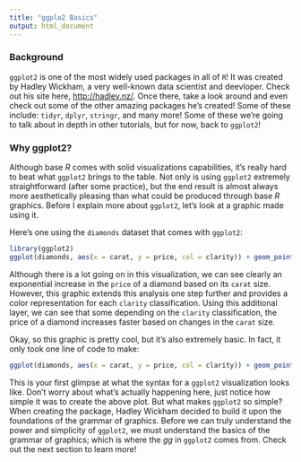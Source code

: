```yaml
---
title: "ggplo2 Basics"
output: html_document
---
```


### Background
`ggplot2` is one of the most widely used packages in all of `R`! It was created 
by Hadley Wickham, a very well-known data scientist and deevloper. Check out his 
site here, <http://hadley.nz/>. Once there, take a look around and even check out
some of the other amazing packages he's created! Some of these include: `tidyr`, 
`dplyr`, `stringr`, and many more! Some of these we're going to talk about in depth
in other tutorials, but for now, back to `ggplot2`! 

### Why ggplot2?
Although base *R* comes with solid visualizations capabilities, it's really hard
to beat what `ggplot2` brings to the table. Not only is using `ggplot2` extremely
straightforward (after some practice), but the end result is almost always more
aesthetically pleasing than what could be produced through base *R* graphics. Before
I explain more about `ggplot2`, let's look at a graphic made using it.

Here's one using the `diamonds` dataset that comes with `ggplot2`:

```r
library(ggplot2)
ggplot(diamonds, aes(x = carat, y = price, col = clarity)) + geom_point(alpha = .2)
```



Although there is a lot going on in this visualization, we can see clearly an 
exponential increase in the `price` of a diamond based on its `carat` size. However,
this graphic extends this analysis one step further and provides a color representation
for each `clarity` classification. Using this additional layer, we can see that some 
depending on the `clarity` classification, the price of a diamond increases
faster based on changes in the `carat` size. 



Okay, so this graphic is pretty cool, but it's also extremely basic. In fact, it 
only took one line of code to make:
``` r
ggplot(diamonds, aes(x = carat, y = price, col = clarity)) + geom_point(alpha = .2)
```



This is your first glimpse at what the syntax for a `ggplot2` visualization looks like. 
Don't worry about what's actually happening here, just notice how simple it was 
to create the above plot. But what makes `ggplot2` so simple? When creating the package, 
Hadley Wickham decided to build it upon the foundations of the grammar of graphics. Before 
we can truly understand the power and simplicity of `ggplot2`, we must understand the basics
of the grammar of graphics; which is where the *gg* in `ggplot2` comes from. Check out the next
section to learn more!